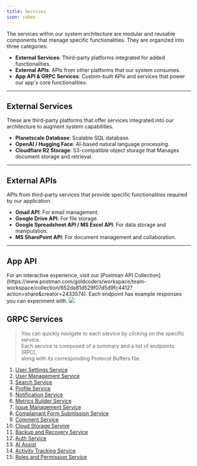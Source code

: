 ```yaml
---
title: Services
icon: cubes
---
```


The services within our system architecture are modular and reusable components that manage specific functionalities. They are organized into three categories:

- **External Services**: Third-party platforms integrated for added functionalities.
- **External APIs**: APIs from other platforms that our system consumes.
- **App API & GRPC Services**: Custom-built APIs and services that power our app's core functionalities.

---

## External Services

These are third-party platforms that offer services integrated into our architecture to augment system capabilities.

- **Planetscale Database**: Scalable SQL database.
- **OpenAI / Hugging Face**: AI-based natural language processing.
- **Cloudflare R2 Storage**: S3-compatible object storage that Manages document storage and retrieval.

---

## External APIs

APIs from third-party services that provide specific functionalities required by our application.

- **Gmail API**: For email management.
- **Google Drive API**: For file storage.
- **Google Spreadsheet API / MS Excel API**: For data storage and manipulation.
- **MS SharePoint API**: For document management and collaboration.

---

## App API

<Card title="API Playground" icon="link" href="https://www.postman.com/goldcoders/workspace/team-workspace/collection/652da81d529f07d5d9fc4412?action=share&creator=2433574">
For an interactive experience, visit our [Postman API Collection](https://www.postman.com/goldcoders/workspace/team-workspace/collection/652da81d529f07d5d9fc4412?action=share&creator=2433574). Each endpoint has example responses you can experiment with.
</Card>

<Frame>
<img
 noZoom
  src="/images/postman.png"
/>
</Frame>

## GRPC Services

> You can quickly navigate to each service by clicking on the specific service. <br/>
> Each service is composed of a summary and a list of endpoints (RPC), <br/>
> along with its corresponding Protocol Buffers file.




1. [User Settings Service](./user-settings)
1. [User Management Service](./user-service)
1. [Search Service](./search)
1. [Profile Service](./profile-service)
1. [Notification Service](./notification)
1. [Metrics Builder Service](./metrics-builder)
1. [Issue Management Service](./issue-management)
1. [Complainant Form Submission Service](./complainant-form-submission)
1. [Comment Service](./comment)
1. [Cloud Storage Servive](./cloud_storage)
1. [Backup and Recovery Service](./backup-recovery)
1. [Auth Service](./auth-service)
1. [AI Assist](./ai_assist)
1. [Activity Tracking Service](./activity_tracking)
1. [Roles and Permission Service](./roles-and-permissions-service)
